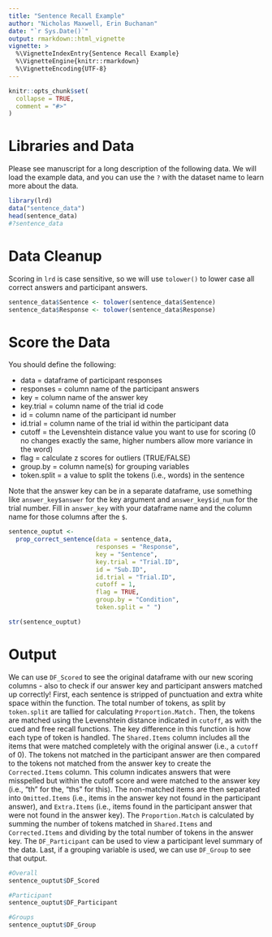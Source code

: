 ---
title: "Sentence Recall Example"
author: "Nicholas Maxwell, Erin Buchanan"
date: "`r Sys.Date()`"
output: rmarkdown::html_vignette
vignette: >
  %\VignetteIndexEntry{Sentence Recall Example}
  %\VignetteEngine{knitr::rmarkdown}
  %\VignetteEncoding{UTF-8}
---

```{r setup, include = FALSE}
knitr::opts_chunk$set(
  collapse = TRUE,
  comment = "#>"
)
```

# Libraries and Data

Please see manuscript for a long description of the following data. We will load the example data, and you can use the `?` with the dataset name to learn more about the data.  

```{r}
library(lrd)
data("sentence_data")
head(sentence_data)
#?sentence_data
```

# Data Cleanup

Scoring in `lrd` is case sensitive, so we will use `tolower()` to lower case all correct answers and participant answers. 

```{r}
sentence_data$Sentence <- tolower(sentence_data$Sentence)
sentence_data$Response <- tolower(sentence_data$Response)
```

# Score the Data

You should define the following:

- data = dataframe of participant responses
- responses = column name of the participant answers
- key = column name of the answer key
- key.trial = column name of the trial id code
- id = column name of the participant id number
- id.trial = column name of the trial id within the participant data
- cutoff = the Levenshtein distance value you want to use for scoring (0 no changes exactly the same, higher numbers allow more variance in the word)
- flag = calculate z scores for outliers (TRUE/FALSE)
- group.by = column name(s) for grouping variables
- token.split = a value to split the tokens (i.e., words) in the sentence

Note that the answer key can be in a separate dataframe, use something like  `answer_key$answer` for the key argument and `answer_key$id_num` for the trial number. Fill in `answer_key` with your dataframe name and the column name for those columns after the `$`. 

```{r}
sentence_ouptut <- 
  prop_correct_sentence(data = sentence_data,
                        responses = "Response",
                        key = "Sentence",
                        key.trial = "Trial.ID",
                        id = "Sub.ID",
                        id.trial = "Trial.ID",
                        cutoff = 1,
                        flag = TRUE,
                        group.by = "Condition",
                        token.split = " ")

str(sentence_ouptut)
```

# Output

We can use `DF_Scored` to see the original dataframe with our new scoring columns - also to check if our answer key and participant answers matched up correctly! First, each sentence is stripped of punctuation and extra white space within the function. The total number of tokens, as split by `token.split` are tallied for calculating `Proportion.Match.` Then, the tokens are matched using the Levenshtein distance indicated in `cutoff`, as with the cued and free recall functions. The key difference in this function is how each type of token is handled. The `Shared.Items` column includes all the items that were matched completely with the original answer (i.e., a `cutoff`  of 0). The tokens not matched in the participant answer are then compared to the tokens not matched from the answer key to create the `Corrected.Items` column. This column indicates answers that were misspelled but within the cutoff score and were matched to the answer key (i.e., "th" for the, "ths" for this). The non-matched items are then separated into `Omitted.Items` (i.e., items in the answer key not found in the participant answer), and `Extra.Items` (i.e., items found in the participant answer that were not found in the answer key). The `Proportion.Match` is calculated by summing the number of tokens matched in `Shared.Items` and `Corrected.Items` and dividing by the total number of tokens in the answer key. The `DF_Participant` can be used to view a participant level summary of the data. Last, if a grouping variable is used, we can use `DF_Group` to see that output. 

```{r}
#Overall
sentence_ouptut$DF_Scored

#Participant
sentence_ouptut$DF_Participant

#Groups
sentence_ouptut$DF_Group
```


